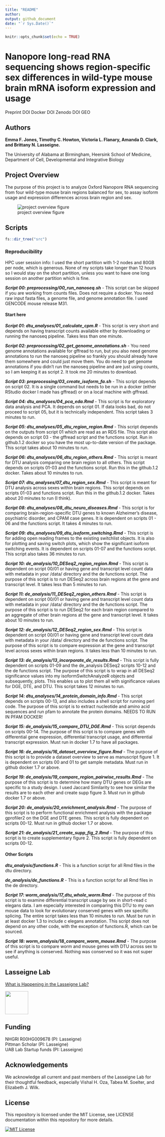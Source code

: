 ```yaml
---
title: "README"
author:
output: github_document
date: "`r Sys.Date()`"
---
```


```r
knitr::opts_chunk$set(echo = TRUE)
```

# Nanopore long-read RNA sequencing shows region-specific sex differences in wild-type mouse brain mRNA isoform expression and usage

Preprint DOI
Docker DOI
Zenodo DOI
GEO

## Authors

**Emma F. Jones, Timothy C. Howton, Victoria L. Flanary, Amanda D. Clark, and Brittany N. Lasseigne.**

The University of Alabama at Birmingham, Heersink School of Medicine, Department of Cell, Developmental and Integrative Biology

## Project Overview 

The purpose of this project is to analyze Oxford Nanopore RNA sequencing from four wild-type mouse brain regions balanced for sex, to assay isoform usage and expression differences across brain region and sex.

![project overview figure](https://github.com/lasseignelab/230227_EJ_MouseBrainIsoDiv/blob/main/src/shiny_app/www/graphical_abstract.png)

## Scripts 

```r
fs::dir_tree("src")
```

### Reproducibility

HPC user session info: I used the short partition with 1-2 nodes and 80GB per node, which is generous. None of my scripts take longer than 12 hours so I would stay on the short partition, unless you want to have one long session on another partition which is fine.

***Script 00: preprocessing/00_run_nanoseq.sh*** - This script can be skipped if you are working from counts files. Does not require a docker. You need raw input fasta files, a genome file, and genome annotation file. I used GENCODE mouse release M31.

#### Start here

***Script 01: dtu_analyses/01_calculate_cpm.R*** - This script is very short and depends on having transcript counts available either by downloading or running the nanoseq pipeline. Takes less than one minute.

***Script 02: preprocessing/02_get_genome_annotations.sh*** - You need genome annotations available for gffread to run, but you also need genome annotations to run the nanoseq pipeline so frankly you should already have them somewhere and could just move them. You do need to get genome annotations if you didn't run the nanoseq pipeline and are just using counts, so I am keeping it as script 2. It took me 20 minutes to download.

***Script 03: preprocessing/03_create_isoform_fa.sh*** - This script depends on script 02. It is a single command but needs to be run in a docker (either RStudio docker I made has gffread) or on a local machine with gffread.

***Script 04: dtu_analyses/04_pca_eda.Rmd*** - This script is for exploratory data analysis and PCA. It depends on script 01. If data looks bad, do not proceed to script 05, but it is technically independent. This script takes 3 minutes to run.

***Script 05: dtu_analyses/05_dtu_region_region.Rmd*** - This script depends on the outputs from script 01 which are read as an RDS file. This script also depends on script 03 - the gffread script and the functions script. Run in github.1.2 docker so you have the most up-to-date version of the package. This script takes about 10 minutes to run.

***Script 06: dtu_analyses/06_dtu_region_others.Rmd*** - This script is meant for DTU analysis comparing one brain region to all others. This script depends on scripts 01-03 and the functions script. Run this in the github.1.2 docker. Takes about 10 minutes to run.

***Script 07: dtu_analyses/07_dtu_region_sex.Rmd*** - This script is meant for DTU analysis across sexes within brain regions. This script depends on scripts 01-03 and functions script. Run this in the github.1.2 docker. Takes about 20 minutes to run (I think).

***Script 08: dtu_analyses/08_dtu_neuro_diseases.Rmd*** - This script is for comparing brain-region-specific DTU genes to known Alzheimer's disease, psychiatric disorder, and CPAM case genes. It is dependent on scripts 01 - 06 and the functions script. It takes 4 minutes to run.

***Script 09: dtu_analyses/09_dtu_isoform_switching.Rmd*** - This script is for adding open reading frames to the existing switchlist objects. It is also for plotting and saving switch plots, which show the significant isoform switching events. It is dependent on scripts 01-07 and the functions script. This script also takes 36 minutes to run.

***Script 10: de_analysis/10_DESeq2_region_region.Rmd*** - This script is dependent on script 00/01 or having gene and transcript level count data with metadata in your /data/ directory and the de functions script. The purpose of this script is to run DESeq2 across brain regions at the gene and transcript level. It takes less than 5 minutes to run.

***Script 11: de_analysis/11_DESeq2_region_others.Rmd*** - This script is dependent on script 00/01 or having gene and transcript level count data with metadata in your /data/ directory and the de functions script. The purpose of this script is to run DESeq2 for each brain region compared to an aggregate of other brain regions at the gene and transcript level. It takes about 10 minutes to run.

***Script 12: de_analysis/12_DESeq2_region_sex.Rmd*** - This script is dependent on script 00/01 or having gene and transcript level count data with metadata in your /data/ directory and the de functions script. The purpose of this script is to compare expression at the gene and transcript level across sexes within brain regions. It takes less than 10 minutes to run.

***Script 13: de_analysis/13_incorporate_de_results.Rmd*** - This script is fully dependent on scripts 01-09 and the de_analysis DESeq2 scripts 10-12 and the de functions script. The purpose of this script is to wrap in all DESeq2 significance values into my isoformSwitchAnalyzeR objects and subsequently, plots. This enables us to plot them all with significance values for DGE, DTE, and DTU. This script takes 12 minutes to run.

***Script 14: dtu_analyses/14_protein_domain_info.Rmd*** - This script depends on scripts 00-13, and also includes a shell script for running perl code. The purpose of this script is to extract nucleotide and amino acid sequences and run pfam to annotate the protein domains. NEEDS TO RUN IN PFAM DOCKER!

***Script 15: de_analysis/15_compare_DTU_DGE.Rmd*** - This script depends on scripts 00-14. The purpose of this script is to compare genes with differential gene expression, differential transcript usage, and differential transcript expression. Must run in docker 1.7 to have all packages.

***Script 16: de_analysis/16_dataset_overview_figure.Rmd*** - The purpose of this script is to provide a dataset overview to serve as manuscript figure 1. It is dependent on scripts 00 and 01 to get sample metadata. Must run in github docker 1.7 or above.

***Script 19: de_analysis/19_compare_region_pairwise_results.Rmd*** - The purpose of this script is to determine how many DTU genes or DEGs are specific to a study design. I used Jaccard Similarity to see how similar the results are to each other and create supp figure 3. Must run in github docker 1.7 or above.

***Script 20: de_analysis/20_enrichment_analysis.Rmd*** - The purpose of this script is to perform functional enrichment analysis with the package gprofiler2 on the DGE and DTE genes. This script is fully dependent on scripts 00-12. Must run in github docker 1.7 or above.

***Script 21: de_analysis/21_create_supp_fig_2.Rmd*** - The purpose of this script is to create supplementary figure 2. This script is fully dependent on scripts 00-12.

#### Other Scripts

***dtu_analysis/functions.R*** - This is a function script for all Rmd files in the dtu directory.

***de_analysis/de_functions.R*** - This is a function script for all Rmd files in the de directory.

***Script 17: worm_analysis/17_dtu_whole_worm.Rmd*** - The purpose of this script is to examine differential transcript usage by sex in short-read c elegans data. I am especially interested in comparing this DTU to my own mouse data to look for evolutionary conserved genes with sex specific splicing. The entire script takes less than 10 minutes to run. Must be run in at least docker 1.3 to include c elegans annotation. This script does not depend on any other code, with the exception of functions.R, which can be sourced.

***Script 18: worm_analysis/18_compare_worm_mouse.Rmd*** - The purpose of this script is to compare worm and mouse genes with DTU across sex to see if anything is conserved. Nothing was conserved so it was not super useful.

## Lasseigne Lab 

[What is Happening in the Lasseigne Lab?](https://www.lasseigne.org/)

<img src="https://www.lasseigne.org/img/main/lablogo.png" width="75" height="75">

## Funding 

NHGRI R00HG009678 (PI: Lasseigne)  
Pittman Scholar (PI: Lasseigne)  
UAB Lab Startup funds (PI: Lasseigne)  

## Acknowledgements 

We acknowledge all current and past members of the Lasseigne Lab for their thoughtful feedback, especially Vishal H. Oza, Tabea M. Soelter, and Elizabeth J. Wilk.

## License 

This repository is licensed under the MIT License, see LICENSE documentation within this repository for more details.

[![MIT License](https://img.shields.io/badge/License-MIT-green.svg)](https://choosealicense.com/licenses/mit/)
